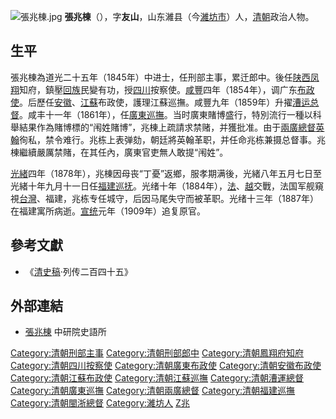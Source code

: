 [[File:張兆棟.jpg|thumb]]
'''張兆棟'''（{{bd|1821年||1887年|catIdx=Z張}}），字'''友山'''，山东濰县（今[[濰坊市|濰坊市]]）人，[[清朝|清朝]]政治人物。

==生平==
張兆棟為道光二十五年（1845年）中进士，任刑部主事，累迁郎中。後任[[陕西|陕西]][[凤翔|凤翔]]知府，鎮壓[[回族|回族]]民變有功，授[[四川|四川]]按察使。[[咸丰_(年号)|咸豐]]四年（1854年），调广东[[布政使|布政使]]。后歷任[[安徽|安徽]]、[[江蘇|江蘇]]布政使，護理江蘇巡撫。咸豐九年（1859年）升擢[[漕运总督|漕运总督]]。咸丰十一年（1861年），任[[廣東巡撫|廣東巡撫]]。当时廣東賭博盛行，特別流行一種以科舉結果作為賭博標的“闱姓賭博”，兆棟上疏請求禁赌，并獲批准。由于[[兩廣總督|兩廣總督]][[英翰|英翰]]徇私，禁令难行。兆栋上表弹劾，朝廷將英翰革职，并任命兆栋兼摄总督事。兆棟繼續嚴厲禁賭，在其任內，廣東官吏無人敢提“闱姓”。

[[光緒|光緒]]四年（1878年），兆棟因母丧“丁憂”返鄉，服孝期满後，光緒八年五月七日至光緒十年九月十一日任[[福建巡抚|福建巡抚]]。光绪十年（1884年），[[法國|法]]、[[越南|越]]交戰，法国军舰窺視[[台灣|台灣]]、福建，兆栋专任城守，后因马尾失守而被革职。光绪十三年（1887年）在福建寓所病逝。[[宣统|宣统]]元年（1909年）追复原官。

==參考文獻==
*《[[清史稿|清史稿]]·列传二百四十五》

==外部連結==
*[http://archive.ihp.sinica.edu.tw/ttscgi/ttsquery?0:0:mctauac:TM%3D%B1i%A5%FC%B4%C9 張兆棟] {{Wayback|url=http://archive.ihp.sinica.edu.tw/ttscgi/ttsquery?0:0:mctauac:TM%3D%B1i%A5%FC%B4%C9 |date=20190519105734 }} 中研院史語所

{{start box}}
{{s-off}}
{{s-before|[[英翰|英翰]]}}
{{s-title|[[兩廣總督|兩廣總督]]|1874年10月17日－1875年3月31日}}
{{s-after|[[劉坤一|劉坤一]]}}
{{s-before|[[丁日昌|丁日昌]]}}
{{s-title|[[江蘇巡撫|江蘇巡撫]]|1870年}}
{{s-after|[[張之萬|張之萬]]}}
{{end box}}

{{道光二十五年乙巳恩科殿試金榜}}

{{DEFAULTSORT:Zhang張}}
[[Category:清朝刑部主事|Category:清朝刑部主事]]
[[Category:清朝刑部郎中|Category:清朝刑部郎中]]
[[Category:清朝鳳翔府知府|Category:清朝鳳翔府知府]]
[[Category:清朝四川按察使|Category:清朝四川按察使]]
[[Category:清朝廣東布政使|Category:清朝廣東布政使]]
[[Category:清朝安徽布政使|Category:清朝安徽布政使]]
[[Category:清朝江蘇布政使|Category:清朝江蘇布政使]]
[[Category:清朝江蘇巡撫|Category:清朝江蘇巡撫]]
[[Category:清朝漕運總督|Category:清朝漕運總督]]
[[Category:清朝廣東巡撫|Category:清朝廣東巡撫]]
[[Category:清朝兩廣總督|Category:清朝兩廣總督]]
[[Category:清朝福建巡撫|Category:清朝福建巡撫]]
[[Category:清朝閩浙總督|Category:清朝閩浙總督]]
[[Category:濰坊人|Category:濰坊人]]
[[Category:張姓|Z兆]]